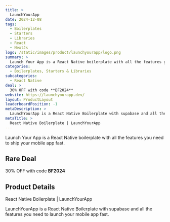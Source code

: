 ```yaml
---
title: >
  LaunchYourApp
date: 2024-12-08
tags:
  - Boilerplates
  - Starters
  - Libraries
  - React
  - NextJs
logo: /static/images/product/launchyourapp/logo.png
summary: >
  Launch Your App is a React Native boilerplate with all the features you need to ship your mobile app fast.
categories:
  - Boilerplates, Starters & Libraries
subcategories:
  - React Native
deal: >
  30% OFF with code **BF2024**
website: https://launchyourapp.dev/
layout: ProductLayout
leaderboardPosition: -1
metaDescription: >
  LaunchYourApp is a React Native Boilerplate with supabase and all the features you need to launch your mobile app fast.
metaTitle: >
  React Native Boilerplate | LaunchYourApp
---
```

Launch Your App is a React Native boilerplate with all the features you need to ship your mobile app fast.

## Rare Deal

30% OFF with code **BF2024**

## Product Details

React Native Boilerplate | LaunchYourApp

LaunchYourApp is a React Native Boilerplate with supabase and all the features you need to launch your mobile app fast.

